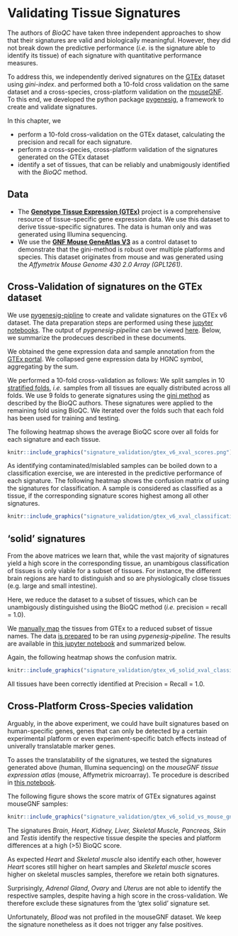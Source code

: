 # Validating Tissue Signatures {#validating-signatures}

The authors of *BioQC* have taken three independent approaches to show that their signatures are valid and biologically meaningful. However, they did not break down the predictive performance (*i.e.* is the signature able to identify its tissue) of each signature with quantitative performance measures.

To address this, we independently derived signatures on the [GTEx](http://gtexportal.org) dataset using *gini-index*.  and performed both a 10-fold cross validation on the same dataset and a cross-species, cross-platform validation on the [mouseGNF](https://www.ncbi.nlm.nih.gov/geo/query/acc.cgi?acc=GSE10246). To this end, we developed the python package [pygenesig](https://github.com/grst/pygenesig), a framework to create and validate signatures.

In this chapter, we

 * perform a 10-fold cross-validation on the GTEx dataset, calculating the precision and recall for each signature.
 * perform a cross-species, cross-platform validation of the signatures generated on the GTEx dataset
 * identify a set of tissues, that can be reliably and unabmigously identified with the *BioQC* method.


## Data
 * The [**Genotype Tissue Expression (GTEx)**](http://gtexportal.org) project is a comprehensive resource of tissue-specific gene expression data. We use this dataset to derive tissue-specific signatures. The data is human only and was generated using Illumina sequencing.
 * We use the [**GNF Mouse GeneAtlas V3**](https://www.ncbi.nlm.nih.gov/geo/query/acc.cgi?acc=GSE10246) as a control dataset to demonstrate that the gini-method is robust over multiple platforms and species. This dataset originates from mouse and was generated using the *Affymetrix Mouse Genome 430 2.0 Array (GPL1261)*.

## Cross-Validation of signatures on the GTEx dataset
We use [pygenesig-pipline](https://github.com/grst/pygenesig-pipeline) to create and validate signatures on the GTEx v6 dataset. The data preparation steps are performed using these [jupyter notebooks](https://github.com/grst/pygenesig-example/tree/d88e4a81a45e192527a84a4445094604deba580b/notebooks/prepare_data). The output of *pygenesig-pipeline* can be viewed [here](https://github.com/grst/BioQC_GEO_analysis/blob/aa0fcd86bbdfbd49c9a4a10ce0be1c22895cc957/notebooks/gtex_v6_gini.ipynb). Below, we summarize the prodecues described in these documents.

We obtained the gene expression data and sample annotation from the [GTEx portal](http://gtexportal.org). We collapsed gene expression data by HGNC symbol, aggregating by the sum.

We performed a 10-fold cross-validation as follows:
We split samples in 10 [stratified folds](http://scikit-learn.org/stable/modules/generated/sklearn.model_selection.StratifiedKFold.html), *i.e.* samples from all tissues are equally distributed across all folds. We use 9 folds to generate signatures using the [gini method](https://grst.github.io/pygenesig/apidoc.html#module-pygenesig.gini) as described by the BioQC authors. These signatures were applied to the remaining fold using BioQC. We iterated over the folds such that each fold has been used for training and testing.

The following heatmap shows the average BioQC score over all folds for each signature and each tissue.

```r
knitr::include_graphics("signature_validation/gtex_v6_xval_scores.png")
```

As identifying contaminated/mislabled samples can be boiled down to a classification exercise, we are interested in the predictive performance of each signature. The following heatmap shows the confusion matrix of using the signatures for classification. A sample is considered as classified as a tissue, if the corresponding signature scores highest among all other signatures.

```r
knitr::include_graphics("signature_validation/gtex_v6_xval_classification.png")
```

## 'solid' signatures
From the above matrices we learn that, while the vast majority of signatures yield a high score in the corresponding tissue, an unambigous classification of tissues is only viable for a subset of tissues.
For instance, the different brain regions are hard to distinguish and so are physiologically close tissues (e.g. large and small intestine).

Here, we reduce the dataset to a subset of tissues, which can be unambigously distinguished using the BioQC method (*i.e.* precision = recall = 1.0).

We [manually map](https://github.com/grst/pygenesig-example/blob/d88e4a81a45e192527a84a4445094604deba580b/manual_annotation/gtex_solid.csv)
the tissues from GTEx to a reduced subset of tissue names. The data [is prepared](https://github.com/grst/pygenesig-example/blob/d88e4a81a45e192527a84a4445094604deba580b/notebooks/gtex_solid.ipynb)
to be ran using *pygenesig-pipeline*. The results are available in [this jupyter notebook](https://github.com/grst/BioQC_GEO_analysis/blob/b11987da13ba9b98eba34206f92942be8de6427e/signature_validation/gtex_v6_gini_solid.ipynb)
and summarized below.

Again, the following heatmap shows the confusion matrix.

```r
knitr::include_graphics("signature_validation/gtex_v6_solid_xval_classification.png")
```

All tissues have been correctly identified at Precision = Recall = 1.0.


## Cross-Platform Cross-Species validation
Arguably, in the above experiment, we could have built signatures based on human-specific genes, genes that can only be detected by a certain experimental platform or even experiment-specific batch effects instead of univerally translatable marker genes.

To asses the translatability of the signatures, we tested the signatures generated above (human, Illumina sequencing) on the *mouseGNF tissue expression atlas* (mouse, Affymetrix microarray). Te procedure is described in [this notebook](https://github.com/grst/pygenesig-example/blob/80bfe2a388a5230b004c288cb2ea220f0394855d/notebooks/gtex_solid_vs_mouse_gnf.ipynb).

The following figure shows the score matrix of GTEx signatures against mouseGNF samples:

```r
knitr::include_graphics("signature_validation/gtex_v6_solid_vs_mouse_gnf.png")
```

The signatures *Brain, Heart, Kidney, Liver, Skeletal Muscle, Pancreas, Skin* and *Testis* identify the respective tissue despite the species and platform differences at a high (>5) BioQC score.

As expected *Heart* and *Skeletal muscle* also identify each other, however *Heart* scores still higher on heart samples and *Skeletal muscle* scores higher on skeletal muscles samples, therefore we retain both signatures.

Surprisingly, *Adrenal Gland*, *Ovary* and *Uterus* are not able to identify the respective samples, despite having a high score in the cross-validation. We therefore exclude these signatures from the 'gtex solid' signature set.

Unfortunately, *Blood* was not profiled in the mouseGNF dataset. We keep the signature nonetheless as it does not trigger any false positives.

